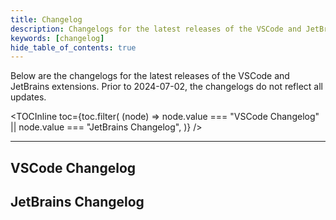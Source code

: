 ```yaml
---
title: Changelog
description: Changelogs for the latest releases of the VSCode and JetBrains extensions
keywords: [changelog]
hide_table_of_contents: true
---
```



Below are the changelogs for the latest releases of the VSCode and JetBrains extensions. Prior to 2024-07-02, the changelogs do not reflect all updates.


<TOCInline
  toc={toc.filter(
    (node) =>
      node.value === "VSCode Changelog" || node.value === "JetBrains Changelog",
  )}
/>

<hr />

## VSCode Changelog

<VSCodeChangelog />

## JetBrains Changelog

<JetBrainsChangelog />
